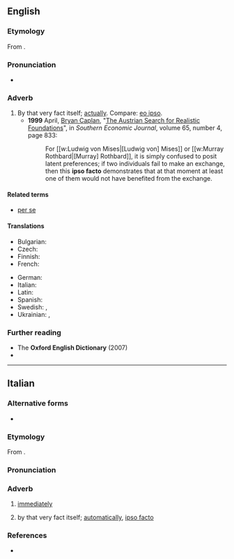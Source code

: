 ==English==

===Etymology===
From {{uder|en|la|[[ipsō]] [[factō]]||by the same fact}}.

===Pronunciation===
* {{a|RP}} {{IPA|en|/ˌɪpsəʊ ˈfæktəʊ/}}

===Adverb===
{{en-adv|-|head=ipso facto}}

# By that very fact itself; [[actually]]. Compare: [[eo ipso]].
#* '''1999''' April, [[w:Bryan Caplan|Bryan Caplan]], "[http://www.jstor.org/stable/1061278 The Austrian Search for Realistic Foundations]", in ''Southern Economic Journal'', volume 65, number 4, page 833:
#*: For [[w:Ludwig von Mises|[Ludwig von] Mises]] or [[w:Murray Rothbard|[Murray] Rothbard]], it is simply confused to posit latent preferences; if two individuals fail to make an exchange, then this '''ipso facto''' demonstrates that at that moment at least one of them would not have benefited from the exchange.

====Related terms====
* [[per se]]

====Translations====
{{trans-top|By that fact}}
* Bulgarian: {{t|bg|са́мо по се́бе си}}
* Czech: {{t|cs|samo o sobě}}
* Finnish: {{t|fi|itsessään}}
* French: {{t+|fr|ipso facto}}
{{trans-mid}}
* German: {{t+|de|ipso facto}}
* Italian: {{t|it|ipso facto}}
* Latin: {{t|la|ipso facto}}
* Spanish: {{t+|es|ipso facto}}
* Swedish: {{t|sv|ipso facto}}, {{t|sv|genom sakens natur}}
* Ukrainian: {{t|uk|по фа́кту}}, {{t|uk|наспра́вді}}
{{trans-bottom}}

===Further reading===
* The '''Oxford English Dictionary''' (2007)
* {{R:OneLook}}

----

==Italian==

===Alternative forms===
* {{alter|it|issofatto||vernacular}}

===Etymology===
From {{der|it|la|[[ipse|ipsō]] [[factus|factō]]}}.

===Pronunciation===
{{it-pr|i̇pso fàcto,ìpso fàcto<rhyme:+>}}

===Adverb===
{{it-adv|head=ipso facto}}

# [[immediately]]
#: {{ux|it|lo cacciò '''ipso facto''' da casa sua|inline=1|he '''immediately''' kicked him out of his house}}
#: {{syn|it|immediatamente|issofatto|subito}}
# {{lb|it|chiefly|_|legal}} by that very fact itself; [[automatically]], [[#English|ipso facto]]
#: {{syn|it|automaticamente}}

===References===
* {{R:it:Trec|ipso-facto|ipso facto}}